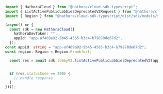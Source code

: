 ```typescript ListActivePublicLobbiesDeprecatedV2.ts
import { HathoraCloud } from "@hathora/cloud-sdk-typescript";
import { ListActivePublicLobbiesDeprecatedV2Request } from "@hathora/cloud-sdk-typescript/dist/sdk/models/operations";
import { Region } from "@hathora/cloud-sdk-typescript/dist/sdk/models/shared";

(async() => {
  const sdk = new HathoraCloud({
    hathoraDevToken: "",
    appId: "app-af469a92-5b45-4565-b3c4-b79878de67d2",
  });
const appId: string = "app-af469a92-5b45-4565-b3c4-b79878de67d2";
const region: Region = Region.Frankfurt;

  const res = await sdk.lobbyV2.listActivePublicLobbiesDeprecatedV2(appId, region);


  if (res.statusCode == 200) {
    // handle response
  }
})();
```
